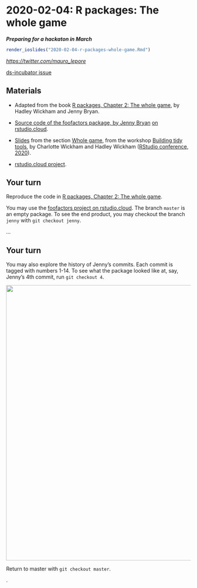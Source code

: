 # 2020-02-04: R packages: The whole game

***Preparing for a hackaton in March***

```r
render_ioslides("2020-02-04-r-packages-whole-game.Rmd")
```

_<https://twitter.com/mauro_lepore>_

[ds-incubator issue](https://github.com/2DegreesInvesting/ds-incubator/issues/23)



## Materials

* Adapted from the book [R packages, Chapter 2: The whole game](https://r-pkgs.org/whole-game.html), by Hadley Wickham and Jenny Bryan.

* [Source code of the foofactors package, by Jenny Bryan](https://github.com/jennybc/foofactors) [on rstudio.cloud](https://rstudio.cloud/spaces/47358/project/897065).

* [Slides](https://github.com/2DegreesInvesting/ds-incubator/blob/master/2020-02-04-r-pkgs-whole-game_slides.pdf) from the section [Whole game](https://github.com/rstudio-conf-2020/build-tidy-tools/blob/master/1-intro.pdf), from the workshop [Building tidy tools](https://github.com/rstudio-conf-2020/build-tidy-tools), by Charlotte Wickham and Hadley Wickham ([RStudio conference, 2020](https://github.com/rstudio-conf-2020)).

* [rstudio.cloud project](https://rstudio.cloud/spaces/47358/project/897065).



## Your turn

Reproduce the code in [R packages, Chapter 2: The whole game](https://r-pkgs.org/whole-game.html).

You may use the [foofactors project on rstudio.cloud](https://rstudio.cloud/spaces/47358/project/897065). The branch `master` is an empty package. To see the end product, you may checkout the branch `jenny` with `git checkout jenny`. 

...

## Your turn

You may also explore the history of Jenny's commits. Each commit is tagged with numbers 1-14. To see what the package looked like at, say, Jenny's 4th commit, run `git checkout 4`. 

<img src="https://i.imgur.com/LBpxoss.png" align="center" width = 750 />

Return to master with `git checkout master`.


.
